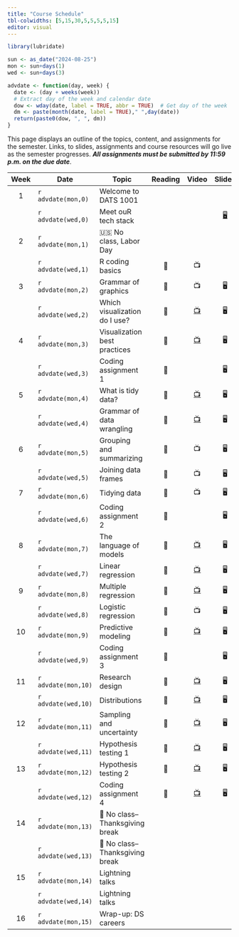 ```yaml
---
title: "Course Schedule"
tbl-colwidths: [5,15,30,5,5,5,5,15]
editor: visual
---
```


```r
library(lubridate)

sun <- as_date("2024-08-25")
mon <- sun+days(1)
wed <- sun+days(3)

advdate <- function(day, week) {
  date <- (day + weeks(week))
  # Extract day of the week and calendar date
  dow <- wday(date, label = TRUE, abbr = TRUE)  # Get day of the week
  dm <- paste(month(date, label = TRUE)," ",day(date))
  return(paste0(dow, ", ", dm))
}
```

This page displays an outline of the topics, content, and assignments
for the semester. Links, to slides, assignments and course resources
will go live as the semester progresses. ***All assignments must be
submitted by 11:59 p.m. on the due date***.

::: column-screen-inset-right
| Week | Date                | Topic                          | Reading |                       Video                       |                   Slides                    | Assignment |        Due Date         |
|:-------:|---------|---------|:-------:|:-------:|:-------:|:-------:|:-------:|
|  1   | `r advdate(mon,0)`  | Welcome to DATS 1001           |         |                                                   |                                             |            |                         |
|      | `r advdate(wed,0)`  | Meet ouR tech stack            |         |                                                   | [🖥️](slides/week-1.2.qmd "Week 1.2 slides") |            |                         |
|  2   | `r advdate(mon,1)`  | 🇺🇸 No class, Labor Day         |         |                                                   |                                             |            |                         |
|      | `r advdate(wed,1)`  | R coding basics                |   📖    |                        📺                         |                                             |            |                         |
|  3   | `r advdate(mon,2)`  | Grammar of graphics            |   📖    |                        📺                         |                     🖥️                      |            |                         |
|      | `r advdate(wed,2)`  | Which visualization do I use?  |   📖    | [📺](https://www.youtube.com/watch?v=y7ESq_O3Odw) |                     🖥️                      |            |                         |
|  4   | `r advdate(mon,3)`  | Visualization best practices   |   📖    | [📺](https://www.youtube.com/watch?v=y7ESq_O3Odw) |                     🖥️                      |            |                         |
|      | `r advdate(wed,3)`  | Coding assignment 1            |   📖    |                                                   |                     🖥️                      |     🧮     |   `r advdate(sun,4)`    |
|  5   | `r advdate(mon,4)`  | What is tidy data?             |   📖    | [📺](https://www.youtube.com/watch?v=y7ESq_O3Odw) |                     🖥️                      |            |                         |
|      | `r advdate(wed,4)`  | Grammar of data wrangling      |   📖    | [📺](https://www.youtube.com/watch?v=y7ESq_O3Odw) |                     🖥️                      |            |                         |
|  6   | `r advdate(mon,5)`  | Grouping and summarizing       |   📖    |                        📺                         |                     🖥️                      |            |                         |
|      | `r advdate(wed,5)`  | Joining data frames            |   📖    |                        📺                         |                     🖥️                      |            |                         |
|  7   | `r advdate(mon,6)`  | Tidying data                   |   📖    |                        📺                         |                     🖥️                      |            |                         |
|      | `r advdate(wed,6)`  | Coding assignment 2            |   📖    |                                                   |                     🖥️                      |     🧮     |   `r advdate(sun,7)`    |
|  8   | `r advdate(mon,7)`  | The language of models         |   📖    | [📺](https://www.youtube.com/watch?v=y7ESq_O3Odw) |                     🖥️                      |            |                         |
|      | `r advdate(wed,7)`  | Linear regression              |   📖    | [📺](https://www.youtube.com/watch?v=y7ESq_O3Odw) |                     🖥️                      |     ✍️     |   `r advdate(sun,8)`    |
|  9   | `r advdate(mon,8)`  | Multiple regression            |   📖    | [📺](https://www.youtube.com/watch?v=y7ESq_O3Odw) |                     🖥️                      |            |                         |
|      | `r advdate(wed,8)`  | Logistic regression            |   📖    |                        📺                         |                     🖥️                      |            |                         |
|  10  | `r advdate(mon,9)`  | Predictive modeling            |   📖    | [📺](https://www.youtube.com/watch?v=y7ESq_O3Odw) |                     🖥️                      |            |                         |
|      | `r advdate(wed,9)`  | Coding assignment 3            |   📖    |                                                   |                     🖥️                      |     🧮     |   `r advdate(sun,10)`   |
|  11  | `r advdate(mon,10)` | Research design                |   📖    | [📺](https://www.youtube.com/watch?v=y7ESq_O3Odw) |                     🖥️                      |            |                         |
|      | `r advdate(wed,10)` | Distributions                  |   📖    | [📺](https://www.youtube.com/watch?v=y7ESq_O3Odw) |                     🖥️                      |     ✍️     |   `r advdate(sun,11)`   |
|  12  | `r advdate(mon,11)` | Sampling and uncertainty       |   📖    | [📺](https://www.youtube.com/watch?v=y7ESq_O3Odw) |                     🖥️                      |            |                         |
|      | `r advdate(wed,11)` | Hypothesis testing 1           |   📖    | [📺](https://www.youtube.com/watch?v=y7ESq_O3Odw) |                     🖥️                      |            |                         |
|  13  | `r advdate(mon,12)` | Hypothesis testing 2           |   📖    | [📺](https://www.youtube.com/watch?v=y7ESq_O3Odw) |                     🖥️                      |            |                         |
|      | `r advdate(wed,12)` | Coding assignment 4            |   📖    | [📺](https://www.youtube.com/watch?v=y7ESq_O3Odw) |                     🖥️                      |     🧮     |   `r advdate(sun,13)`   |
|  14  | `r advdate(mon,13)` | 🦃 No class–Thanksgiving break |         |                                                   |                                             |            |                         |
|      | `r advdate(wed,13)` | 🦃 No class–Thanksgiving break |         |                                                   |                                             |            |                         |
|  15  | `r advdate(mon,14)` | Lightning talks                |         |                                                   |                                             |            |                         |
|      | `r advdate(wed,14)` | Lightning talks                |         |                                                   |                                             |            |                         |
|  16  | `r advdate(mon,15)` | Wrap-up: DS careers            |         |                                                   |                                             |     ✍️     | Date of scheduled final |
:::
